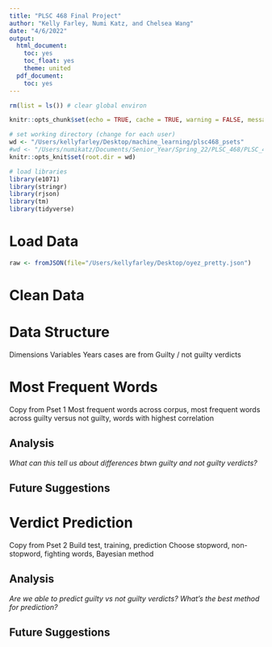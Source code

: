 ```yaml
---
title: "PLSC 468 Final Project"
author: "Kelly Farley, Numi Katz, and Chelsea Wang"
date: "4/6/2022"
output:
  html_document:
    toc: yes
    toc_float: yes
    theme: united
  pdf_document:
    toc: yes
---
```


```r
rm(list = ls()) # clear global environ

knitr::opts_chunk$set(echo = TRUE, cache = TRUE, warning = FALSE, message = FALSE)

# set working directory (change for each user)
wd <- "/Users/kellyfarley/Desktop/machine_learning/plsc468_psets"
#wd <- "/Users/numikatz/Documents/Senior_Year/Spring_22/PLSC_468/PLSC_468/plsc468_psets"
knitr::opts_knit$set(root.dir = wd)

# load libraries
library(e1071)
library(stringr)
library(rjson)
library(tm)
library(tidyverse)
```

# Load Data

```r
raw <- fromJSON(file="/Users/kellyfarley/Desktop/oyez_pretty.json")
```

# Clean Data

# Data Structure

Dimensions
Variables
Years cases are from
Guilty / not guilty verdicts

# Most Frequent Words

Copy from Pset 1
Most frequent words across corpus, most frequent words across guilty versus not guilty, words with highest correlation

## Analysis

*What can this tell us about differences btwn guilty and not guilty verdicts?*

## Future Suggestions

# Verdict Prediction

Copy from Pset 2
Build test, training, prediction
Choose stopword, non-stopword, fighting words, Bayesian method

## Analysis

*Are we able to predict guilty vs not guilty verdicts? What's the best method for prediction?*

## Future Suggestions